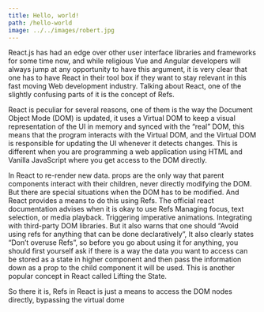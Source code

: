 ```yaml
---
title: Hello, world!
path: /hello-world
image: ../../images/robert.jpg
---
```


<Layout>
React.js has had an edge over other user interface libraries and frameworks
for some time now, and while religious Vue and Angular developers will always jump at
any opportunity to have this argument, it is very clear that one has to have React in
their tool box if they want to stay relevant in this fast moving Web development industry. 
Talking about React, one of the slightly confusing parts of it is the concept of Refs.

React is peculiar for several reasons, one of them is the way the Document Object Mode (DOM)  is updated, it uses a Virtual DOM to keep a visual representation of the UI in memory and synced with the “real” DOM, this means that the program interacts with the Virtual DOM, and the Virtual DOM is responsible for updating the UI whenever it detects changes. This is different when you are programming a web application using HTML and Vanilla JavaScript where you get access to the DOM directly. 

In React to  re-render new data. props are the only way that parent components interact with their children, never directly modifying the DOM. But there are special situations when the DOM has to be modified. And React provides a means to do this using Refs. The official react documentation advises when it is okay to use Refs
 Managing focus, text selection, or media playback.
Triggering imperative animations.
Integrating with third-party DOM libraries.
But it also warns that one should “Avoid using refs for anything that can be done declaratively”,
It also clearly states “Don’t overuse Refs”, so before you go about using it for anything, you should first yourself ask if there is a way the data you want to access can be stored as a state in higher component and then pass the information down as a prop to the child component it will be used. This is another popular concept in React called Lifting the State.

So there it is, Refs in React is just a means to access the DOM nodes directly, bypassing the virtual dome

<Disqus />
</Layout>
